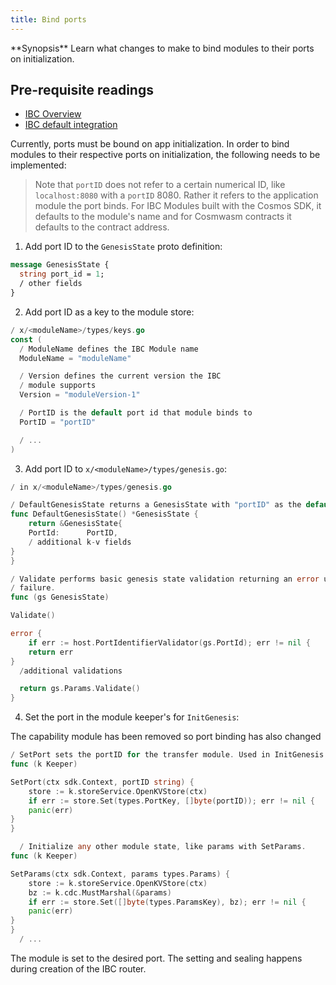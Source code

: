 ```yaml
---
title: Bind ports
---
```


<Note>
**Synopsis**
Learn what changes to make to bind modules to their ports on initialization.
</Note>

<Note>

## Pre-requisite readings

* [IBC Overview](/docs/ibc/next/ibc/overview)
* [IBC default integration](/docs/ibc/next/ibc/integration)

</Note>
Currently, ports must be bound on app initialization. In order to bind modules to their respective ports on initialization, the following needs to be implemented:

> Note that `portID` does not refer to a certain numerical ID, like `localhost:8080` with a `portID` 8080. Rather it refers to the application module the port binds. For IBC Modules built with the Cosmos SDK, it defaults to the module's name and for Cosmwasm contracts it defaults to the contract address.

1. Add port ID to the `GenesisState` proto definition:

```protobuf
message GenesisState {
  string port_id = 1;
  / other fields
}
```

2. Add port ID as a key to the module store:

```go expandable
/ x/<moduleName>/types/keys.go
const (
  / ModuleName defines the IBC Module name
  ModuleName = "moduleName"

  / Version defines the current version the IBC
  / module supports
  Version = "moduleVersion-1"

  / PortID is the default port id that module binds to
  PortID = "portID"

  / ...
)
```

3. Add port ID to `x/<moduleName>/types/genesis.go`:

```go expandable
/ in x/<moduleName>/types/genesis.go

/ DefaultGenesisState returns a GenesisState with "portID" as the default PortID.
func DefaultGenesisState() *GenesisState {
    return &GenesisState{
    PortId:      PortID,
    / additional k-v fields
}
}

/ Validate performs basic genesis state validation returning an error upon any
/ failure.
func (gs GenesisState)

Validate()

error {
    if err := host.PortIdentifierValidator(gs.PortId); err != nil {
    return err
}
  /additional validations

  return gs.Params.Validate()
}
```

4. Set the port in the module keeper's for `InitGenesis`:

<Note>
The capability module has been removed so port binding has also changed
</Note>

```go expandable
/ SetPort sets the portID for the transfer module. Used in InitGenesis
func (k Keeper)

SetPort(ctx sdk.Context, portID string) {
    store := k.storeService.OpenKVStore(ctx)
    if err := store.Set(types.PortKey, []byte(portID)); err != nil {
    panic(err)
}
}

  / Initialize any other module state, like params with SetParams.
func (k Keeper)

SetParams(ctx sdk.Context, params types.Params) {
    store := k.storeService.OpenKVStore(ctx)
    bz := k.cdc.MustMarshal(&params)
    if err := store.Set([]byte(types.ParamsKey), bz); err != nil {
    panic(err)
}
}
  / ...
```

The module is set to the desired port. The setting and sealing happens during creation of the IBC router.

